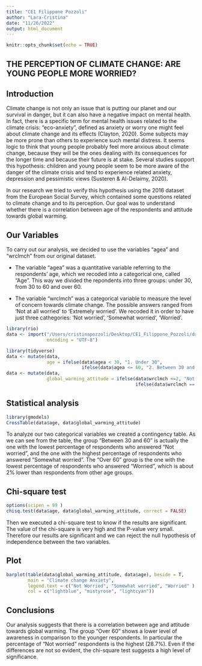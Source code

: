 ```yaml
---
title: "CE1 Filippone Pozzoli"
author: "Lara-Cristina"
date: "11/26/2022"
output: html_document
---
```


```r
knitr::opts_chunk$set(echo = TRUE)
```

## THE PERCEPTION OF CLIMATE CHANGE: ARE YOUNG PEOPLE MORE WORRIED?

## Introduction

Climate change is not only an issue that is putting our planet and our survival in danger, but it can also have a negative impact on mental health. In fact, there is a specific term for mental health issues related to the climate crisis: “eco-anxiety”, defined as anxiety or worry one might feel about climate change and its effects (Clayton, 2020).
Some subjects may be more prone than others to experience such mental distress. It seems logic to think that young people probably feel more anxious about climate change, because they will be the ones dealing with its consequences for the longer time and because their future is at stake. Several studies support this hypothesis: children and young people seem to be more aware of the danger of the climate crisis and tend to experience related anxiety, depression and pessimistic views (Susteren & Al-Delaimy, 2020).

In our research we tried to verify this hypothesis using the 2016 dataset from the European Social Survey, which contained some questions related to climate change and to its perception. Our goal was to understand whether there is a correlation between age of the respondents and attitude towards global warming.


## Our Variables 
To carry out our analysis, we decided to use the variables "agea" and "wrclmch" from our original dataset. 

- The variable "agea" was a quantitative variable referring to the respondents' age, which we recoded into a categorical one, called "Age". This way we divided the repondents into three groups: under 30, from 30 to 60 and over 60. 

- The variable "wrclmch" was a categorical variable to measure the level of concern towards climate change. The possible answers ranged from 'Not at all worried' to 'Extremely worried'. We recoded it in order to have just three cathegories: 'Not worried', 'Somewhat worried', 'Worried'. 


```r
library(rio)
data <- import("/Users/cristinapozzoli/Desktop/CE1_Filippone_Pozzoli/data_orig/ESS8e02_2.dta",
               encoding = "UTF-8")
```

```r
library(tidyverse)
data <- mutate(data, 
               age = ifelse(data$agea < 30, "1. Under 30", 
                            ifelse(data$agea <= 60, "2. Between 30 and 60", "3. Over 60" ) ))
data <- mutate(data, 
               global_warming_attitude = ifelse(data$wrclmch <=2, "Not Worried", 
                                                ifelse(data$wrclmch == 3, "Somewhat worried", "Worried")))

```

## Statistical analysis

```r
library(gmodels)
CrossTable(data$age, data$global_warming_attitude)
```

To analyze our two categorical variables we created a contingency table. As we can see from the table, the group "Between 30 and 60" is actually the one with the lowest percentage of respondents who answered "Not worried", and the one with the highest percentage of respondents who answered "Somewhat worried". The "Over 60" group is the one with the lowest percentage of respondents who answered "Worried", which is about 2% lower than respondents from other age groups.  

## Chi-square test

```r
options(scipen = 99 )
chisq.test(data$age, data$global_warming_attitude, correct = FALSE)
```

Then we executed a chi-square test to know if the results are significant. The value of the chi-square is very high and the P-value very small. Therefore our results are significant and we can reject the null hypothesis of independence between the two variables.

## Plot

```r
barplot(table(data$global_warming_attitude, data$age), beside = T, 
        main = "Climate change Anxiety", 
        legend.text = c("Not Worried", "Somewhat worried", "Worried" ),
        col = c("lightblue", "mistyrose", "lightcyan"))

```

## Conclusions

Our analysis suggests that there is a correlation between age and attitude towards global warming. The group "Over 60" shows a lower level of awareness in comparison to the younger respondents. In particular the percentage of "Not worried" respondents is the highest (28.7%). Even if the differences are not so evident, the chi-square test suggests a high level of significance.